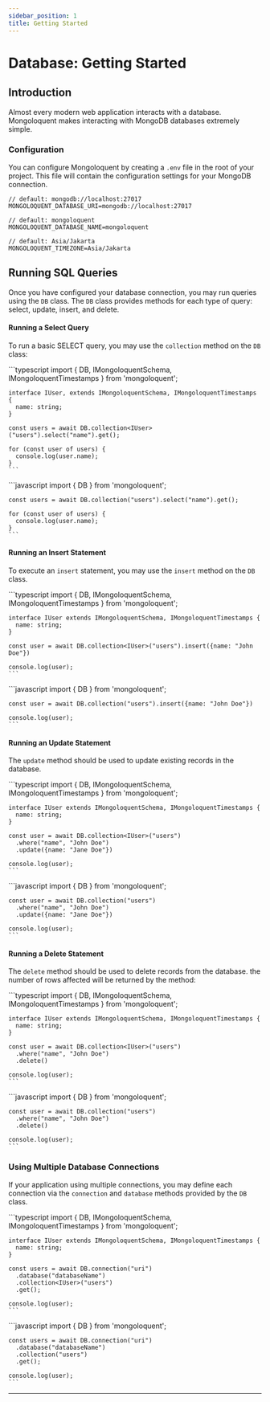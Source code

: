 ```yaml
---
sidebar_position: 1
title: Getting Started
---
```



# Database: Getting Started

## Introduction

Almost every modern web application interacts with a database. Mongoloquent makes interacting with MongoDB databases extremely simple.

### Configuration

You can configure Mongoloquent by creating a `.env` file in the root of your project. This file will contain the configuration settings for your MongoDB connection.

```env
// default: mongodb://localhost:27017
MONGOLOQUENT_DATABASE_URI=mongodb://localhost:27017

// default: mongoloquent
MONGOLOQUENT_DATABASE_NAME=mongoloquent

// default: Asia/Jakarta
MONGOLOQUENT_TIMEZONE=Asia/Jakarta
```

## Running SQL Queries

Once you have configured your database connection, you may run queries using the `DB` class. The `DB` class provides methods for each type of query: select, update, insert, and delete.

#### Running a Select Query

To run a basic SELECT query, you may use the `collection` method on the `DB` class:

<Tabs>
	<TabItem value="Typescript" label="Typescript" default>
    ```typescript
    import { DB, IMongoloquentSchema, IMongoloquentTimestamps } from 'mongoloquent';

    interface IUser, extends IMongoloquentSchema, IMongoloquentTimestamps {
      name: string;
    }

    const users = await DB.collection<IUser>("users").select("name").get();

    for (const user of users) {
      console.log(user.name);
    }
    ```

  </TabItem>

  <TabItem value="Javascript" label="Javascript" default>
    ```javascript
    import { DB } from 'mongoloquent';

    const users = await DB.collection("users").select("name").get();

    for (const user of users) {
      console.log(user.name);
    }
    ```

  </TabItem>
</Tabs>

#### Running an Insert Statement

To execute an `insert` statement, you may use the `insert` method on the `DB` class.

<Tabs>
  <TabItem value="Typescript" label="Typescript" default>
    ```typescript
    import { DB, IMongoloquentSchema, IMongoloquentTimestamps } from 'mongoloquent';

    interface IUser extends IMongoloquentSchema, IMongoloquentTimestamps {
      name: string;
    }

    const user = await DB.collection<IUser>("users").insert({name: "John Doe"})

    console.log(user);
    ```

  </TabItem>
  <TabItem value="Javascript" label="Javascript" default>
    ```javascript
    import { DB } from 'mongoloquent';

    const user = await DB.collection("users").insert({name: "John Doe"})

    console.log(user);
    ```

  </TabItem>
</Tabs>

#### Running an Update Statement

The `update` method should be used to update existing records in the database.

<Tabs>
  <TabItem value="Typescript" label="Typescript" default>
    ```typescript
    import { DB, IMongoloquentSchema, IMongoloquentTimestamps } from 'mongoloquent';

    interface IUser extends IMongoloquentSchema, IMongoloquentTimestamps {
      name: string;
    }

    const user = await DB.collection<IUser>("users")
      .where("name", "John Doe")
      .update({name: "Jane Doe"})

    console.log(user);
    ```

  </TabItem>
  <TabItem value="Javascript" label="Javascript" default>
    ```javascript
    import { DB } from 'mongoloquent';

    const user = await DB.collection("users")
      .where("name", "John Doe")
      .update({name: "Jane Doe"})

    console.log(user);
    ```

  </TabItem>
</Tabs>

#### Running a Delete Statement

The `delete` method should be used to delete records from the database. the number of rows affected will be returned by the method:

<Tabs>
  <TabItem value="Typescript" label="Typescript" default>
    ```typescript
    import { DB, IMongoloquentSchema, IMongoloquentTimestamps } from 'mongoloquent';

    interface IUser extends IMongoloquentSchema, IMongoloquentTimestamps {
      name: string;
    }

    const user = await DB.collection<IUser>("users")
      .where("name", "John Doe")
      .delete()

    console.log(user);
    ```

  </TabItem>
  <TabItem value="Javascript" label="Javascript" default>
    ```javascript
    import { DB } from 'mongoloquent';

    const user = await DB.collection("users")
      .where("name", "John Doe")
      .delete()

    console.log(user);
    ```

  </TabItem>
</Tabs>

### Using Multiple Database Connections

If your application using multiple connections, you may define each connection via the `connection` and `database` methods provided by the `DB` class.

<Tabs>
  <TabItem value="Typescript" label="Typescript" default>
    ```typescript
    import { DB, IMongoloquentSchema, IMongoloquentTimestamps } from 'mongoloquent';

    interface IUser extends IMongoloquentSchema, IMongoloquentTimestamps {
      name: string;
    }

    const users = await DB.connection("uri")
      .database("databaseName")
      .collection<IUser>("users")
      .get();

    console.log(user);
    ```

  </TabItem>
  <TabItem value="Javascript" label="Javascript" default>
    ```javascript
    import { DB } from 'mongoloquent';

    const users = await DB.connection("uri")
      .database("databaseName")
      .collection("users")
      .get();

    console.log(user);
    ```

  </TabItem>
</Tabs>

---

<Sponsor />
